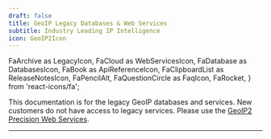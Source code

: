 ```yaml
---
draft: false
title: GeoIP Legacy Databases & Web Services
subtitle: Industry Leading IP Intelligence
icon: GeoIP2Icon
---
```


  FaArchive as LegacyIcon,
  FaCloud as WebServicesIcon,
  FaDatabase as DatabasesIcon,
  FaBook as ApiReferenceIcon,
  FaClipboardList as ReleaseNotesIcon,
  FaPencilAlt,
  FaQuestionCircle as FaqIcon,
  FaRocket,
} from 'react-icons/fa';


<ProductAlert />

This documentation is for the legacy GeoIP databases and services. New customers
do not have access to legacy services. Please use the
[GeoIP2 Precision Web Services](/geoip2).

<LinkGroupContainer>
  <LinkGroupCard
    description="Use local databases to retrieve geolocation and other information in high-volume, low-latency environments."
    heading="Databases"
    icon={DatabasesIcon}
    to="/geoip2/databases"
  />

  <LinkGroupCard
    description="Get geolocation and other information associated with an IP address through easy-to-use APIs."
    heading="Web Services"
    icon={WebServicesIcon}
    to="/geoip2/web-services"
  />
</LinkGroupContainer>

- - -

<LinkGroupContainer>
  <LinkGroupCard
      description="Detailed documentation of database contents and web service usage."
      heading="API Reference"
      icon={ApiReferenceIcon}
      to="/geoip2/api-reference"
  />

  <LinkGroupCard
    description="Review GeoIP2 release notes to understand changes to the GeoIP2 API."
    heading="Release Notes"
    icon={ReleaseNotesIcon}
    to="/geoip2/release-notes"
  />

  <LinkGroupCard
    description="Review GeoIP2 release notes to understand changes to the GeoIP2 API."
    heading="Frequently Asked Questions"
    icon={FaqIcon}
    to="/geoip2/release-notes"
  />

  <LinkGroupCard
    description="Get geolocation and other information associated with an IP address through easy-to-use APIs."
    heading="Legacy Documentation"
    icon={LegacyIcon}
    to="/legacy/geoip"
  />
</LinkGroupContainer>
